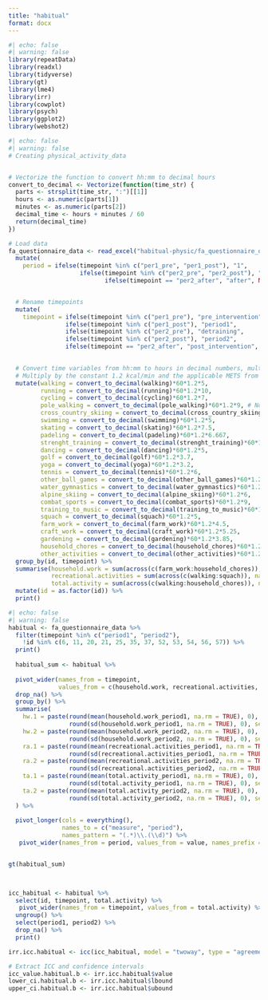 ```yaml
---
title: "habitual"
format: docx
---
```



```r
#| echo: false
#| warning: false
library(repeatData)
library(readxl)
library(tidyverse)
library(gt)
library(lme4)
library(irr)
library(cowplot)
library(psych)
library(ggplot2)
library(webshot2)
```

```r
#| echo: false
#| warning: false
# Creating physical_activity_data


# Vectorize the function to convert hh:mm to decimal hours
convert_to_decimal <- Vectorize(function(time_str) {
  parts <- strsplit(time_str, ":")[[1]]
  hours <- as.numeric(parts[1])
  minutes <- as.numeric(parts[2])
  decimal_time <- hours + minutes / 60
  return(decimal_time)
})

# Load data
fa_questionnaire_data <- read_excel("habitual-physic/fa_questionnaire_data.xlsx") %>% # OBS! This must be added to the RepeatData package instead. Use renaming there instead?
  mutate(
    period = ifelse(timepoint %in% c("per1_pre", "per1_post"), "1", 
                    ifelse(timepoint %in% c("per2_pre", "per2_post"), "2", 
                           ifelse(timepoint == "per2_after", "after", NA)))) %>% 


  # Rename timepoints
  mutate(
    timepoint = ifelse(timepoint %in% c("per1_pre"), "pre_intervention", 
                ifelse(timepoint %in% c("per1_post"), "period1",
                ifelse(timepoint %in% c("per2_pre"), "detraining", 
                ifelse(timepoint %in% c("per2_post"), "period2",
                ifelse(timepoint == "per2_after", "post_intervention", NA)))))) %>%

  
  # Convert time variables from hh:mm to hours in decimal numbers, multiply by 60 to get minutes
  # Multiply by the constant 1.2 kcal/min and the applicable METS from Jette, Sidney & Blumchen, 1990 to calculate the total energy expenditure used on the given activity per week 
  mutate(walking = convert_to_decimal(walking)*60*1.2*5,
         running = convert_to_decimal(running)*60*1.2*10,
         cycling = convert_to_decimal(cycling)*60*1.2*7,
         pole_walking = convert_to_decimal(pole_walking)*60*1.2*9, # No METS for this, but have used the one for moderate cross country skiing
         cross_country_skiing = convert_to_decimal(cross_country_skiing)*60*1.2*9,
         swimming = convert_to_decimal(swimming)*60*1.2*5,
         skating = convert_to_decimal(skating)*60*1.2*7.5,
         padeling = convert_to_decimal(padeling)*60*1.2*6.667,
         strenght_training = convert_to_decimal(strenght_training)*60*1.2*5,
         dancing = convert_to_decimal(dancing)*60*1.2*5,
         golf = convert_to_decimal(golf)*60*1.2*3.7,
         yoga = convert_to_decimal(yoga)*60*1.2*3.2,
         tennis = convert_to_decimal(tennis)*60*1.2*6,
         other_ball_games = convert_to_decimal(other_ball_games)*60*1.2*4,
         water_gymnastics = convert_to_decimal(water_gymnastics)*60*1.2*6,
         alpine_skiing = convert_to_decimal(alpine_skiing)*60*1.2*6,
         combat_sports = convert_to_decimal(combat_sports)*60*1.2*9,
         training_to_music = convert_to_decimal(training_to_music)*60*1.2*6,
         squach = convert_to_decimal(squach)*60*1.2*5,
         farm_work = convert_to_decimal(farm_work)*60*1.2*4.5,
         craft_work = convert_to_decimal(craft_work)*60*1.2*5.25,
         gardening = convert_to_decimal(gardening)*60*1.2*3.85,
         household_chores = convert_to_decimal(household_chores)*60*1.2*2.9,
         other_activities = convert_to_decimal(other_activities)*60*1.2*3) %>% # No METS for this, self selected
  group_by(id, timepoint) %>% 
  summarise(household.work = sum(across(c(farm_work:household_chores)), na.rm=TRUE),
            recreational.activities = sum(across(c(walking:squach)), na.rm=TRUE),
            total.activity = sum(across(c(walking:household_chores)), na.rm=TRUE)) %>% # Only physical activity, not household chores ect.
  mutate(id = as.factor(id)) %>%
  print()

```


```r
#| echo: false
#| warning: false
habitual <- fa_questionnaire_data %>% 
  filter(timepoint %in% c("period1", "period2"),
    !id %in% c(6, 11, 20, 21, 25, 35, 37, 52, 53, 54, 56, 57)) %>% 
  print()
  
  habitual_sum <- habitual %>% 
  
  pivot_wider(names_from = timepoint, 
              values_from = c(household.work, recreational.activities, total.activity)) %>% 
  drop_na() %>% 
  group_by() %>% 
  summarise(
    hw.1 = paste(round(mean(household.work_period1, na.rm = TRUE), 0), 
                 round(sd(household.work_period1, na.rm = TRUE), 0), sep = " ± "),
    hw.2 = paste(round(mean(household.work_period2, na.rm = TRUE), 0), 
                 round(sd(household.work_period2, na.rm = TRUE), 0), sep = " ± "),
    ra.1 = paste(round(mean(recreational.activities_period1, na.rm = TRUE), 0), 
                 round(sd(recreational.activities_period1, na.rm = TRUE), 0), sep = " ± "),
    ra.2 = paste(round(mean(recreational.activities_period2, na.rm = TRUE), 0), 
                 round(sd(recreational.activities_period2, na.rm = TRUE), 0), sep = " ± "),
    ta.1 = paste(round(mean(total.activity_period1, na.rm = TRUE), 0), 
                 round(sd(total.activity_period1, na.rm = TRUE), 0), sep = " ± "),
    ta.2 = paste(round(mean(total.activity_period2, na.rm = TRUE), 0), 
                 round(sd(total.activity_period2, na.rm = TRUE), 0), sep = " ± ")
  ) %>% 
    
  pivot_longer(cols = everything(), 
               names_to = c("measure", "period"), 
               names_pattern = "(.*)\\.(\\d)") %>%
   pivot_wider(names_from = period, values_from = value, names_prefix = "period_")


gt(habitual_sum)
  



```



```r
icc_habitual <- habitual %>% 
  select(id, timepoint, total.activity) %>% 
   pivot_wider(names_from = timepoint, values_from = total.activity) %>% 
  ungroup() %>% 
  select(period1, period2) %>%
  drop_na() %>% 
  print()

irr.icc.habitual <- icc(icc_habitual, model = "twoway", type = "agreement", unit = "single")

# Extract ICC and confidence intervals
icc_value.habitual.b <- irr.icc.habitual$value
lower_ci.habitual.b <- irr.icc.habitual$lbound
upper_ci.habitual.b <- irr.icc.habitual$ubound

```



